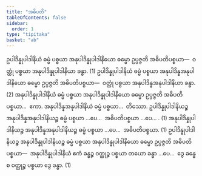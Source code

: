 ```yaml
---
title: "အဓိပတိ"
tableOfContents: false
sidebar:
  order: 1
type: "tipitaka"
basket: "ab"
---
```



<DynamicBreadcrumb />

<Division number="33">

<Paragraph number="2540">
ဥပါဒိန္နုပါဒါနိယံ ဓမ္မံ ပစ္စယာ အနုပါဒိန္နုပါဒါနိယော ဓမ္မော ဥပ္ပဇ္ဇတိ အဓိပတိပစ္စယာ—  ဝတ္ထုံ ပစ္စယာ အနုပါဒိန္နုပါဒါနိယာ ခန္ဓာ. (1)
</Paragraph>

<Paragraph number="2541">
ဥပါဒိန္နုပါဒါနိယံ ဓမ္မံ ပစ္စယာ အနုပါဒိန္နအနုပါဒါနိယော ဓမ္မော ဥပ္ပဇ္ဇတိ အဓိပတိပစ္စယာ—  ဝတ္ထုံ ပစ္စယာ အနုပါဒိန္နအနုပါဒါနိယာ ခန္ဓာ. (2)
</Paragraph>

<Paragraph number="2542">
အနုပါဒိန္နုပါဒါနိယံ ဓမ္မံ ပစ္စယာ အနုပါဒိန္နုပါဒါနိယော ဓမ္မော ဥပ္ပဇ္ဇတိ အဓိပတိပစ္စယာ…  ဧကာ.
</Paragraph>

<Paragraph number="2543">
အနုပါဒိန္နအနုပါဒါနိယံ ဓမ္မံ ပစ္စယာ…  တိဿော.
</Paragraph>

<Paragraph number="2544">
ဥပါဒိန္နုပါဒါနိယဉ္စ အနုပါဒိန္နအနုပါဒါနိယဉ္စ ဓမ္မံ ပစ္စယာ …ပေ…  အဓိပတိပစ္စယာ …ပေ… . (1)
</Paragraph>

<Paragraph number="2545">
အနုပါဒိန္နုပါဒါနိယဉ္စ အနုပါဒိန္နအနုပါဒါနိယဉ္စ ဓမ္မံ ပစ္စယာ …ပေ…  အဓိပတိပစ္စယာ. (1)
</Paragraph>

<Paragraph number="2546">
ဥပါဒိန္နုပါဒါနိယဉ္စ အနုပါဒိန္နုပါဒါနိယဉ္စ ဓမ္မံ ပစ္စယာ အနုပါဒိန္နုပါဒါနိယော ဓမ္မော ဥပ္ပဇ္ဇတိ အဓိပတိပစ္စယာ—  အနုပါဒိန္နုပါဒါနိယံ ဧကံ ခန္ဓဉ္စ ဝတ္ထုဉ္စ ပစ္စယာ တယော ခန္ဓာ …ပေ…  ဒွေ ခန္ဓေ စ ဝတ္ထုဉ္စ ပစ္စယာ ဒွေ ခန္ဓာ. (1)
</Paragraph>
</Division>